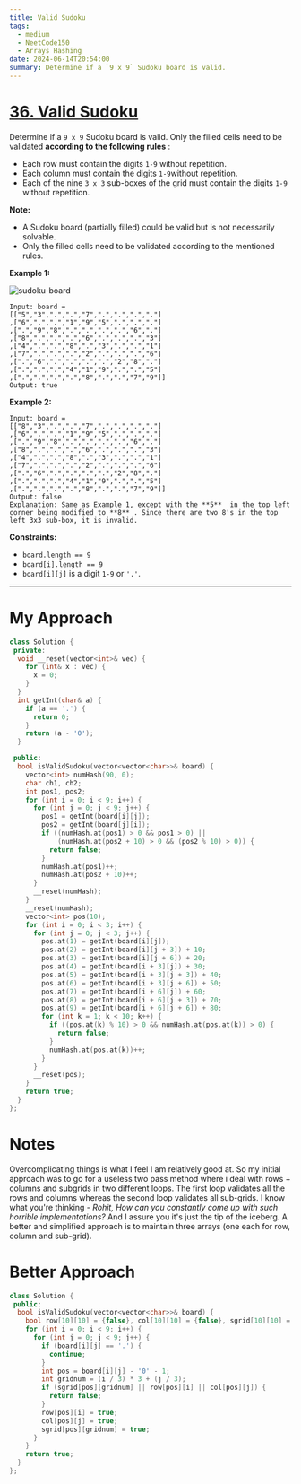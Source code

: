 ```yaml
---
title: Valid Sudoku
tags:
  - medium
  - NeetCode150
  - Arrays Hashing
date: 2024-06-14T20:54:00
summary: Determine if a `9 x 9` Sudoku board is valid.
---
```


# [36. Valid Sudoku](https://leetcode.com/problems/valid-sudoku/description/)

Determine if a `9 x 9` Sudoku board is valid. Only the filled cells need to be validated **according to the following rules** :

- Each row must contain the digits `1-9` without repetition.
- Each column must contain the digits `1-9`without repetition.
- Each of the nine `3 x 3` sub-boxes of the grid must contain the digits `1-9` without repetition.

**Note:**

- A Sudoku board (partially filled) could be valid but is not necessarily solvable.
- Only the filled cells need to be validated according to the mentioned rules.

**Example 1:**

<Image
  alt="sudoku-board"
  src="https://upload.wikimedia.org/wikipedia/commons/thumb/f/ff/Sudoku-by-L2G-20050714.svg/250px-Sudoku-by-L2G-20050714.svg.png"
  width={250}
  height={250}
/>

```
Input: board =
[["5","3",".",".","7",".",".",".","."]
,["6",".",".","1","9","5",".",".","."]
,[".","9","8",".",".",".",".","6","."]
,["8",".",".",".","6",".",".",".","3"]
,["4",".",".","8",".","3",".",".","1"]
,["7",".",".",".","2",".",".",".","6"]
,[".","6",".",".",".",".","2","8","."]
,[".",".",".","4","1","9",".",".","5"]
,[".",".",".",".","8",".",".","7","9"]]
Output: true
```

**Example 2:**

```
Input: board =
[["8","3",".",".","7",".",".",".","."]
,["6",".",".","1","9","5",".",".","."]
,[".","9","8",".",".",".",".","6","."]
,["8",".",".",".","6",".",".",".","3"]
,["4",".",".","8",".","3",".",".","1"]
,["7",".",".",".","2",".",".",".","6"]
,[".","6",".",".",".",".","2","8","."]
,[".",".",".","4","1","9",".",".","5"]
,[".",".",".",".","8",".",".","7","9"]]
Output: false
Explanation: Same as Example 1, except with the **5**  in the top left corner being modified to **8** . Since there are two 8's in the top left 3x3 sub-box, it is invalid.
```

**Constraints:**

- `board.length == 9`
- `board[i].length == 9`
- `board[i][j]` is a digit `1-9` or `'.'`.

---

# My Approach

```cpp
class Solution {
 private:
  void __reset(vector<int>& vec) {
    for (int& x : vec) {
      x = 0;
    }
  }
  int getInt(char& a) {
    if (a == '.') {
      return 0;
    }
    return (a - '0');
  }

 public:
  bool isValidSudoku(vector<vector<char>>& board) {
    vector<int> numHash(90, 0);
    char ch1, ch2;
    int pos1, pos2;
    for (int i = 0; i < 9; i++) {
      for (int j = 0; j < 9; j++) {
        pos1 = getInt(board[i][j]);
        pos2 = getInt(board[j][i]);
        if ((numHash.at(pos1) > 0 && pos1 > 0) ||
            (numHash.at(pos2 + 10) > 0 && (pos2 % 10) > 0)) {
          return false;
        }
        numHash.at(pos1)++;
        numHash.at(pos2 + 10)++;
      }
      __reset(numHash);
    }
    __reset(numHash);
    vector<int> pos(10);
    for (int i = 0; i < 3; i++) {
      for (int j = 0; j < 3; j++) {
        pos.at(1) = getInt(board[i][j]);
        pos.at(2) = getInt(board[i][j + 3]) + 10;
        pos.at(3) = getInt(board[i][j + 6]) + 20;
        pos.at(4) = getInt(board[i + 3][j]) + 30;
        pos.at(5) = getInt(board[i + 3][j + 3]) + 40;
        pos.at(6) = getInt(board[i + 3][j + 6]) + 50;
        pos.at(7) = getInt(board[i + 6][j]) + 60;
        pos.at(8) = getInt(board[i + 6][j + 3]) + 70;
        pos.at(9) = getInt(board[i + 6][j + 6]) + 80;
        for (int k = 1; k < 10; k++) {
          if ((pos.at(k) % 10) > 0 && numHash.at(pos.at(k)) > 0) {
            return false;
          }
          numHash.at(pos.at(k))++;
        }
      }
      __reset(pos);
    }
    return true;
  }
};
```

# Notes

Overcomplicating things is what I feel I am relatively good at. So my initial approach was to go for a useless two pass method where i deal with rows + columns and subgrids in two different loops. The first loop validates all the rows and columns whereas the second loop validates all sub-grids. I know what you're thinking - _Rohit, How can you constantly come up with such horrible implementations?_ And I assure you it's just the tip of the iceberg. A better and simplified approach is to maintain three arrays (one each for row, column and sub-grid).

# Better Approach

```cpp
class Solution {
 public:
  bool isValidSudoku(vector<vector<char>>& board) {
    bool row[10][10] = {false}, col[10][10] = {false}, sgrid[10][10] = {false};
    for (int i = 0; i < 9; i++) {
      for (int j = 0; j < 9; j++) {
        if (board[i][j] == '.') {
          continue;
        }
        int pos = board[i][j] - '0' - 1;
        int gridnum = (i / 3) * 3 + (j / 3);
        if (sgrid[pos][gridnum] || row[pos][i] || col[pos][j]) {
          return false;
        }
        row[pos][i] = true;
        col[pos][j] = true;
        sgrid[pos][gridnum] = true;
      }
    }
    return true;
  }
};
```
